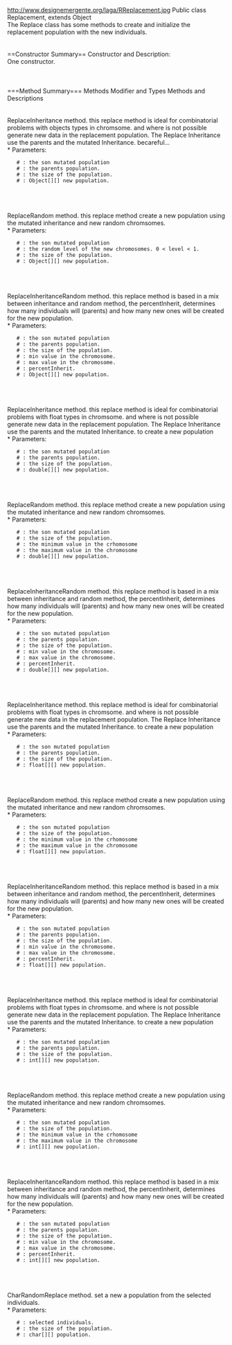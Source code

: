 http://www.designemergente.org/laga/RReplacement.jpg
Public class Replacement, extends Object <br>
The Replace class has some methods to create and initialize the replacement population with the new individuals.
<br>
<br>
<br>
==Constructor Summary== 
Constructor and Description:<br>
One constructor.<br>
{{{Replacement(PApplet parent)}}}
<br>
<br>
<br>
===Method Summary===
Methods Modifier and Types
Methods and Descriptions
<br>
<br>
{{{Object[][] ReplaceInheritance(Object[][] sonMutPopulation, Object[][] ParentsPopulation, int sizePopulation)}}}
<br>
ReplaceInheritance method. this replace method is ideal for combinatorial problems with objects types in chromsome. and where is not possible generate new data in the replacement population. The Replace Inheritance use the parents and the mutated Inheritance. becareful...
<br>
 * Parameters:
    # {{{sonMutPopulation}}}: the son mutated population
    # {{{ParentsPopulation}}}: the parents population.
    # {{{sizePopulation}}}: the size of the population.
    # {{{return}}}: Object[][] new population.
<br>
<br>
{{{Object[][] ReplaceRandom(Object[][] sonMutPopulation, float percent, int sizePopulation)}}}
<br>
ReplaceRandom method. this replace method create a new population using the mutated inheritance and new random chromsomes.
<br>
 * Parameters:
    # {{{sonMutPopulation}}}: the son mutated population
    # {{{percent}}}: the random level of the new chromosomes. 0 < level < 1.
    # {{{sizePopulation}}}: the size of the population.
    # {{{return}}}: Object[][] new population.
<br>
<br>
{{{Object[][] ReplaceInheritanceRandom(Object[][] sonMutPopulation, Object[][] ParentsPopulation, int sizePopulation, float percentInherit)}}}
<br>
ReplaceInheritanceRandom method. this replace method is based in a mix between inheritance and random method, the percentInherit, determines how many individuals will (parents) and how many new ones will be created for the new population.
<br>
 * Parameters:
    # {{{sonMutPopulation}}}: the son mutated population
    # {{{ParentsPopulation}}}: the parents population.
    # {{{sizePopulation}}}: the size of the population.
    # {{{min}}}: min value in the chromosome.
    # {{{max}}}: max value in the chromosome.
    # {{{percentInherit}}}: percentInherit.
    # {{{return}}}: Object[][] new population.
<br>
<br>
{{{double[][] ReplaceInheritance(double[][] sonMutPopulation, double[][] ParentsPopulation, int sizePopulation)}}}
<br>
ReplaceInheritance method. this replace method is ideal for combinatorial problems with float types in chromsome. and where is not possible generate new data in the replacement population. The Replace Inheritance use the parents and the mutated Inheritance. to create a new population
<br>
 * Parameters:
    # {{{sonMutPopulation}}}: the son mutated population
    # {{{ParentsPopulation}}}: the parents population.
    # {{{sizePopulation}}}: the size of the population.
    # {{{return}}}: double[][] new population.
<br>
<br>
{{{double[][] ReplaceRandom(double[][] sonMutPopulation, int sizePopulation, double min, double max)}}}
<br>
ReplaceRandom method. this replace method create a new population using the mutated inheritance and new random chromsomes.
<br>
 * Parameters:
    # {{{sonMutPopulation}}}: the son mutated population
    # {{{sizePopulation}}}: the size of the population.
    # {{{min}}}: the minimum value in the crhomosome
    # {{{max}}}: the maximum value in the chromosome
    # {{{return}}}: double[][] new population.
<br>
<br>
{{{double[][] ReplaceInheritanceRandom(double[][] sonMutPopulation, double[][] ParentsPopulation, int sizePopulation, double min, double max, float percentInherit)}}}
<br>
ReplaceInheritanceRandom method. this replace method is based in a mix between inheritance and random method, the percentInherit, determines how many individuals will (parents) and how many new ones will be created for the new population.
<br>
 * Parameters:
    # {{{sonMutPopulation}}}: the son mutated population
    # {{{ParentsPopulation}}}: the parents population.
    # {{{sizePopulation}}}: the size of the population.
    # {{{min}}}: min value in the chromosome.
    # {{{max}}}: max value in the chromosome.
    # {{{percentInherit}}}: percentInherit.
    # {{{return}}}: double[][] new population.
<br>
<br>
{{{float[][] ReplaceInheritance(float[][] sonMutPopulation, float[][] ParentsPopulation, int sizePopulation)}}}
<br>
ReplaceInheritance method. this replace method is ideal for combinatorial problems with float types in chromsome. and where is not possible generate new data in the replacement population. The Replace Inheritance use the parents and the mutated Inheritance. to create a new population
<br>
 * Parameters:
    # {{{sonMutPopulation}}}: the son mutated population
    # {{{ParentsPopulation}}}: the parents population.
    # {{{sizePopulation}}}: the size of the population.
    # {{{return}}}: float[][] new population.
<br>
<br>
{{{float[][] ReplaceRandom(float[][] sonMutPopulation, int sizePopulation, float min, float max)}}}
<br>
ReplaceRandom method. this replace method create a new population using the mutated inheritance and new random chromsomes.
<br>
 * Parameters:
    # {{{sonMutPopulation}}}: the son mutated population
    # {{{sizePopulation}}}: the size of the population.
    # {{{min}}}: the minimum value in the crhomosome
    # {{{max}}}: the maximum value in the chromosome
    # {{{return}}}: float[][] new population.
<br>
<br>
{{{float[][] ReplaceInheritanceRandom(float[][] sonMutPopulation, float[][] ParentsPopulation, int sizePopulation, float min, float max, float percentInherit)}}}
<br>
ReplaceInheritanceRandom method. this replace method is based in a mix between inheritance and random method, the percentInherit, determines how many individuals will (parents) and how many new ones will be created for the new population.
<br>
 * Parameters:
    # {{{sonMutPopulation}}}: the son mutated population
    # {{{ParentsPopulation}}}: the parents population.
    # {{{sizePopulation}}}: the size of the population.
    # {{{min}}}: min value in the chromosome.
    # {{{max}}}: max value in the chromosome.
    # {{{percentInherit}}}: percentInherit.
    # {{{return}}}: float[][] new population.
<br>
<br>
{{{int[][] ReplaceInheritance(int[][] sonMutPopulation, int[][] ParentsPopulation, int sizePopulation)}}}
<br>
ReplaceInheritance method. this replace method is ideal for combinatorial problems with float types in chromsome. and where is not possible generate new data in the replacement population. The Replace Inheritance use the parents and the mutated Inheritance. to create a new population
<br>
 * Parameters:
    # {{{sonMutPopulation}}}: the son mutated population
    # {{{ParentsPopulation}}}: the parents population.
    # {{{sizePopulation}}}: the size of the population.
    # {{{return}}}: int[][] new population.
<br>
<br>
{{{int[][] ReplaceRandom(int[][] sonMutPopulation, int sizePopulation, int min, int max)}}}
<br>
ReplaceRandom method. this replace method create a new population using the mutated inheritance and new random chromsomes.
<br>
 * Parameters:
    # {{{sonMutPopulation}}}: the son mutated population
    # {{{sizePopulation}}}: the size of the population.
    # {{{min}}}: the minimum value in the crhomosome
    # {{{max}}}: the maximum value in the chromosome
    # {{{return}}}: int[][] new population.
<br>
<br>
{{{int[][] ReplaceInheritanceRandom(int[][] sonMutPopulation, int[][] ParentsPopulation, int sizePopulation, int min,double max, float percentInherit)}}}
<br>
ReplaceInheritanceRandom method. this replace method is based in a mix between inheritance and random method, the percentInherit, determines how many individuals will (parents) and how many new ones will be created for the new population.
<br>
 * Parameters:
    # {{{sonMutPopulation}}}: the son mutated population
    # {{{ParentsPopulation}}}: the parents population.
    # {{{sizePopulation}}}: the size of the population.
    # {{{min}}}: min value in the chromosome.
    # {{{max}}}: max value in the chromosome.
    # {{{percentInherit}}}: percentInherit.
    # {{{return}}}: int[][] new population.
<br>
<br>
{{{char[][] CharRandomReplace(char[][] newPartOfPopulation, int sizePopulation)}}}
<br>
CharRandomReplace method. set a new a population from the selected individuals.
<br>
 * Parameters:
    # {{{newPartOfPopulation}}}: selected individuals.
    # {{{sizePopulation}}}: the size of the population.
    # {{{return}}}: char[][] population.